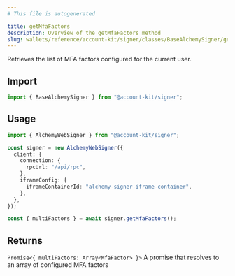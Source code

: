 ```yaml
---
# This file is autogenerated

title: getMfaFactors
description: Overview of the getMfaFactors method
slug: wallets/reference/account-kit/signer/classes/BaseAlchemySigner/getMfaFactors
---
```


Retrieves the list of MFA factors configured for the current user.

## Import

```ts
import { BaseAlchemySigner } from "@account-kit/signer";
```

## Usage

```ts
import { AlchemyWebSigner } from "@account-kit/signer";

const signer = new AlchemyWebSigner({
  client: {
    connection: {
      rpcUrl: "/api/rpc",
    },
    iframeConfig: {
      iframeContainerId: "alchemy-signer-iframe-container",
    },
  },
});

const { multiFactors } = await signer.getMfaFactors();
```

## Returns

`Promise<{ multiFactors: Array<MfaFactor> }>`
A promise that resolves to an array of configured MFA factors

